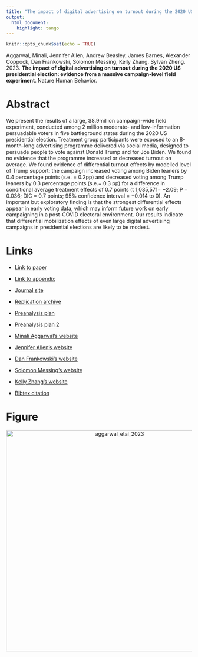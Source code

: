 ```yaml
---
title: "The impact of digital advertising on turnout during the 2020 US presidential election: evidence from a massive campaign-level field experiment"
output:
  html_document:
    highlight: tango
---
```


```r
knitr::opts_chunk$set(echo = TRUE)
```

Aggarwal, Minali, Jennifer Allen, Andrew Beasley, James Barnes, Alexander Coppock, Dan Frankowski, Solomon Messing, Kelly Zhang, Sylvan Zheng. 2023. <b>The impact of digital advertising on turnout during the 2020 US presidential election: evidence from a massive campaign-level field experiment</b>. Nature Human Behavior.

# Abstract
We present the results of a large, $8.9million campaign-wide field experiment, conducted among 2 million moderate- and low-information persuadable voters in five battleground states during the 2020 US presidential election. Treatment group participants were exposed to an 8-month-long advertising programme delivered via social media, designed to persuade people to vote against Donald Trump and for Joe Biden. We found no evidence that the programme increased or decreased turnout on average. We found evidence of differential turnout effects by modelled level of Trump support: the campaign increased voting among Biden leaners by 0.4 percentage points (s.e. = 0.2pp) and decreased voting among Trump leaners by 0.3 percentage points (s.e.= 0.3 pp) for a difference in conditional average treatment effects of 0.7 points (t 1,035,571= −2.09; P = 0.036; DIC = 0.7 points; 95% confidence interval = −0.014 to 0). An important but exploratory finding is that the strongest differential effects appear in early voting data, which may inform future work on early campaigning in a post-COVID electoral environment. Our results indicate that differential mobilization effects of even large digital advertising campaigns in presidential elections are likely to be modest.

# Links
 - <a href='aggarwal_etal_2023.pdf' target='_blank'>Link to paper</a>
 - <a href='aggarwal_etal_2023_appendix.pdf'target='_blank'>Link to appendix</a>
 - <a href='https://doi.org/10.1038/s41562-022-01487-4'target='_blank'>Journal site</a>
 - <a href='https://doi.org/10.7910/DVN/YMKVA1'target='_blank'>Replication archive</a>
 - <a href='https://osf.io/3evfp'target='_blank'>Preanalysis plan</a>
 - <a href='https://osf.io/jkush'target='_blank'>Preanalysis plan 2</a>

 - <a href= 'https://politicalscience.yale.edu/people/minali-aggarwal' target='_blank'>Minali Aggarwal's website</a>
 - <a href= 'http://jennyallen.github.io/' target='_blank'>Jennifer Allen's website</a>
 - <a href= 'https://scholar.google.com/citations?user=hHsXTVgAAAAJ&hl=en' target='_blank'>Dan Frankowski's website</a>
 - <a href= 'https://solomonmg.github.io/' target='_blank'>Solomon Messing's website</a>
 - <a href= 'https://mitgovlab.org/people/kelly-zhang/' target='_blank'>Kelly Zhang's website</a>
 - <a href='aggarwal_etal_2023.txt'target='_blank'>Bibtex citation</a>

# Figure
<center><img src="display_figures/aggarwal_etal_2023_display.png" alt="aggarwal_etal_2023" width="600"></center>